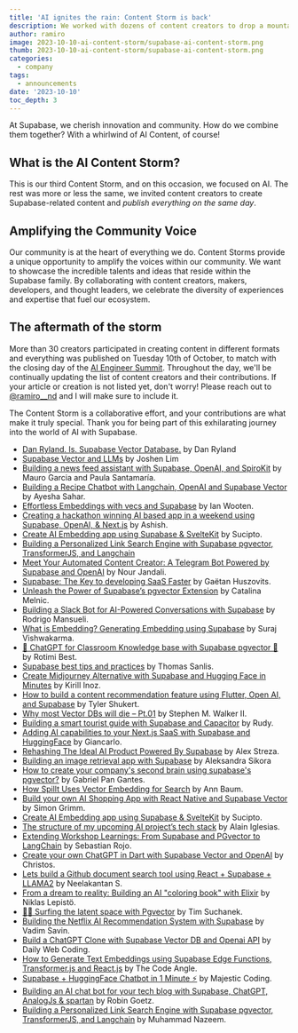 ```yaml
---
title: 'AI ignites the rain: Content Storm is back'
description: We worked with dozens of content creators to drop a mountain of AI content simultaneously.
author: ramiro
image: 2023-10-10-ai-content-storm/supabase-ai-content-storm.png
thumb: 2023-10-10-ai-content-storm/supabase-ai-content-storm.png
categories:
  - company
tags:
  - announcements
date: '2023-10-10'
toc_depth: 3
---
```


At Supabase, we cherish innovation and community. How do we combine them together? With a whirlwind of AI Content, of course!

## What is the AI Content Storm?

This is our third Content Storm, and on this occasion, we focused on AI. The rest was more or less the same, we invited content creators to create Supabase-related content and _publish everything on the same day_.

## Amplifying the Community Voice

Our community is at the heart of everything we do. Content Storms provide a unique opportunity to amplify the voices within our community. We want to showcase the incredible talents and ideas that reside within the Supabase family. By collaborating with content creators, makers, developers, and thought leaders, we celebrate the diversity of experiences and expertise that fuel our ecosystem.

## The aftermath of the storm

More than 30 creators participated in creating content in different formats and everything was published on Tuesday 10th of October, to match with the closing day of the [AI Engineer Summit](https://www.ai.engineer/summit). Throughout the day, we'll be continually updating the list of content creators and their contributions. If your article or creation is not listed yet, don't worry! Please reach out to [@ramiro\_\_nd](https://twitter.com/ramiro__nd) and I will make sure to include it.

The Content Storm is a collaborative effort, and your contributions are what make it truly special. Thank you for being part of this exhilarating journey into the world of AI with Supabase.

- [Dan Ryland. Is. Supabase Vector Database.](https://danryland.co.uk/blog/dan-ryland-is-supabase-vector-database/) by Dan Ryland
- [Supabase Vector and LLMs](https://medium.com/@limjoshen/supabase-vector-and-llms-efa5d32f719d) by Joshen Lim
- [Building a news feed assistant with Supabase, OpenAI, and SpiroKit](https://blog.spirokit.com/building-a-news-feed-assistant-with-supabase-openai-and-spirokit) by Mauro Garcia and Paula Santamaría.
- [Building a Recipe Chatbot with Langchain, OpenAI and Supabase Vector](https://www.youtube.com/watch?v=aiI3VFnPGig) by Ayesha Sahar.
- [Effortless Embeddings with vecs and Supabase](https://www.ianwootten.co.uk/2023/10/10/effortless-embeddings-with-vecs-and-supabase/) by Ian Wooten.
- [Creating a hackathon winning AI based app in a weekend using Supabase, OpenAI, & Next.js](https://dev.to/asheeshh/creating-a-hackathon-winning-ai-based-app-in-a-weekend-using-supabase-openai-nextjs-2pe7) by Ashish.
- [Create AI Embedding app using Supabase & SvelteKit](https://sucipto.id/2023/10/10/create-ai-embedding-app-using-supabase-sveltekit/) by Sucipto.
- [Building a Personalized Link Search Engine with Supabase pgvector, TransformerJS, and Langchain](https://n4ze3m.com/blog/building-personalized-link-search-engine-supabase-pgvector-transformerjs-langchain)
- [Meet Your Automated Content Creator: A Telegram Bot Powered by Supabase and OpenAI](https://blog.nourjandali.com/meet-your-automated-content-creator-a-telegram-bot-powered-by-supabase-and-openai) by Nour Jandali.
- [Supabase: The Key to developing SaaS Faster](https://tweeets.app/blog/supabase-ai-content-storm) by Gaëtan Huszovits.
- [Unleash the Power of Supabase’s pgvector Extension](https://medium.com/@catalinamelnic/unleash-the-power-of-supabases-pgvector-extension-6d670aabc512) by Catalina Melnic.
- [Building a Slack Bot for AI-Powered Conversations with Supabase](https://blog.mansueli.com/ai-powered-slack-bot-supabase?ref=twitter-share) by Rodrigo Mansueli.
- [What is Embedding? Generating Embedding using Supabase](https://dev.to/surajondev/what-is-embedding-generating-embedding-using-supabase-4pnl) by Suraj Vishwakarma.
- [🤯 ChatGPT for Classroom Knowledge base with Supabase pgvector 🤯](https://classroomio.substack.com/p/chatgpt-for-classroom-knowledge-base) by Rotimi Best.
- [Supabase best tips and practices](https://twitter.com/T_Zahil/status/1711716990724042925) by Thomas Sanlis.
- [Create Midjourney Alternative with Supabase and Hugging Face in Minutes](https://blog.ikirill.com/create-midjourney-alternative-with-supabase-and-hugging-face-in-minutes) by Kirill Inoz.
- [How to build a content recommendation feature using Flutter, Open AI, and Supabase](https://dev.to/supabase/how-to-build-a-content-recommendation-feature-using-flutter-open-ai-and-supabase-3mg4?a) by Tyler Shukert.
- [Why most Vector DBs will die – Pt.01](https://klu.ai/blog/why-vector-db-klu) by Stephen M. Walker II.
- [Building a smart tourist guide with Supabase and Capacitor](https://locatelloapp.com/dev/building-a-smart-tourist-guide-with-supabase-and-capacitor) by Rudy.
- [Adding AI capabilities to your Next.js SaaS with Supabase and HuggingFace](https://makerkit.dev/blog/tutorials/supabase-vector-nextjs) by Giancarlo.
- [Rehashing The Ideal AI Product Powered By Supabase](https://medium.com/@alex.streza/rehashing-the-ideal-ai-product-powered-by-supabase-6b15f1d00d31) by Alex Streza.
- [Building an image retrieval app with Supabase](https://www.aleksandra.codes/image-supabase) by Aleksandra Sikora
- [How to create your company's second brain using supabase's pgvector?](https://www.gpanga.com/blog/supabase-openai-second-brain) by Gabriel Pan Gantes.
- [How Spillt Uses Vector Embedding for Search](https://www.youtube.com/watch?v=2D6K52NceB4) by Ann Baum.
- [Build your own AI Shopping App with React Native and Supabase Vector](https://www.youtube.com/watch?v=tFnNBhr0WTw) by Simon Grimm.
- [Create AI Embedding app using Supabase & SvelteKit](https://sucipto.id/2023/10/10/create-ai-embedding-app-using-supabase-sveltekit/) by Sucipto.
- [The structure of my upcoming AI project’s tech stack](https://aiherrera.medium.com/the-structure-of-my-upcoming-ai-projects-tech-stack-e9d3eaedb487) by Alain Iglesias.
- [Extending Workshop Learnings: From Supabase and PGvector to LangChain](https://blog.artisanlabs.io/posts/supabase-pgvector) by Sebastian Rojo.
- [Create your own ChatGPT in Dart with Supabase Vector and OpenAI](https://dartling.dev/create-your-own-chatgpt-in-dart-with-supabase-vector-and-openai) by Christos.
- [Lets build a Github document search tool using React + Supabase + LLAMA2](https://dev.to/neeldev96/lets-build-a-github-document-search-tool-using-react-supabase-llama2-4635) by Neelakantan S.
- [From a dream to reality: Building an AI "coloring book" with Elixir](https://niklas.hashnode.dev/from-a-dream-to-reality-building-an-ai-coloring-book-with-elixir) by Niklas Lepistö.
- [🏄‍♂️ Surfing the latent space with Pgvector](https://suchanek.co/p/surfing-the-latent-space-with-pgvector) by Tim Suchanek.
- [Building the Netflix AI Recommendation System with Supabase](https://www.youtube.com/watch?v=MhuWZVF3Ifs) by Vadim Savin.
- [Build a ChatGPT Clone with Supabase Vector DB and Openai API](https://www.youtube.com/watch?v=a-AD8bOVHZM) by Daily Web Coding.
- [How to Generate Text Embeddings using Supabase Edge Functions, Transformer.js and React.js](https://www.youtube.com/watch?v=c_02An4joAo) by The Code Angle.
- [Supabase + HuggingFace Chatbot in 1 Minute ⚡](https://www.youtube.com/watch?v=n-9KA4bd5TY) by Majestic Coding.
- [Building an AI chat bot for your tech blog with Supabase, ChatGPT, AnalogJs & spartan](https://www.youtube.com/watch?v=vnNijgAwm-g) by Robin Goetz.
- [Building a Personalized Link Search Engine with Supabase pgvector, TransformerJS, and Langchain](https://n4ze3m.com/blog/building-personalized-link-search-engine-supabase-pgvector-transformerjs-langchain) by Muhammad Nazeem.

